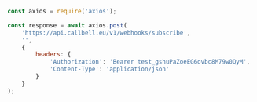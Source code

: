 ```js
const axios = require('axios');

const response = await axios.post(
    'https://api.callbell.eu/v1/webhooks/subscribe',
    '',
    {
        headers: {
            'Authorization': 'Bearer test_gshuPaZoeEG6ovbc8M79w0QyM',
            'Content-Type': 'application/json'
        }
    }
);

```